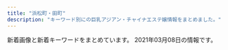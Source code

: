 ```yaml
---
title: "浜松町・田町"
description: "キーワード別にの巨乳アジアン・チャイナエステ嬢情報をまとめました。"
---
```


新着画像と新着キーワードをまとめています。
2021年03月08日の情報です。

<DmmAffiliateIns />
<KeywordTable
  shops={
    [
    {
        "keywords": {
            "85": 4,
            "87": 6,
            "84": 4,
            "E": 6,
            "88": 10
        },
        "name": "Tami",
        "img_links": [
            "http://body-heal.net/images/store/05.jpg",
            "http://body-heal.net/images/access/04.jpg",
            "http://body-heal.net/images/store/06.jpg",
            "http://body-heal.net/images/store/04.jpg",
            "http://body-heal.net/images/access/05.jpg",
            "http://body-heal.net/js/sliderLine/slide_next.png",
            "http://body-heal.net/staffPhoto/b20190608220420.jpg",
            "http://body-heal.net/staffPhoto/b20180721035111.jpg",
            "http://body-heal.net/images/show.jpg",
            "http://body-heal.net/staffPhoto/b20190117105438.jpg",
            "http://body-heal.net/staffPhoto/b20190608222039.jpg",
            "http://body-heal.net/staffPhoto/b20180926231950.jpg",
            "http://body-heal.net/images/access/02.jpg",
            "http://body-heal.net/images/access/03.jpg",
            "http://body-heal.net/staffPhoto/b20190120201033.jpg",
            "http://body-heal.net/images/access/01.jpg",
            "http://body-heal.net/staffPhoto/b20190218130854.jpg",
            "http://body-heal.net/js/sliderLine/slide_prev.png",
            "http://body-heal.net/uploadfiles/images/campaignBodyHealNet.jpg",
            "http://body-heal.net/images/store/01.jpg"
        ],
        "station": "JR\u7530\u753a\u99c5\u4e09\u7530\u53e3",
        "url": "http://body-heal.net/"
    },
    {
        "img_links": [
            "http://shiawase.mssg.jp/images/staff_one/staff_one_03.jpg",
            "http://shiawase.mssg.jp/images/home/QR.png",
            "http://shiawase.mssg.jp/images/gallery/gallery_101.jpg",
            "http://shiawase.mssg.jp/images/top/top_01.jpg",
            "http://shiawase.mssg.jp/images/staff/sta_06.jpg",
            "http://shiawase.mssg.jp/images/staff_one/staff_one_04.jpg",
            "http://shiawase.mssg.jp/images/staff/sta_0z8.jpg",
            "http://shiawase.mssg.jp/images/staff_one/staff_one_07.png",
            "http://shiawase.mssg.jp/images/staff/sta_03.jpg",
            "http://shiawase.mssg.jp/images/gallery/gallery_102.jpg",
            "http://shiawase.mssg.jp/images/staff_image/staff_d08b.jpg",
            "http://shiawase.mssg.jp/images/home/index_04.jpg",
            "http://shiawase.mssg.jp/images/staff_one/staff_one_08.png",
            "http://shiawase.mssg.jp/images/gallery/gallery_01.jpg",
            "http://shiawase.mssg.jp/images/staff_image/staff_d04c.jpg",
            "http://shiawase.mssg.jp/images/system/syatem_303.jpg",
            "http://shiawase.mssg.jp/images/staff_image/staff_d04.jpg",
            "http://shiawase.mssg.jp/images/staff/staff_top.jpg",
            "http://shiawase.mssg.jp/images/home/index_qup.jpg",
            "http://shiawase.mssg.jp/images/staff/sta_0z4.jpg",
            "http://shiawase.mssg.jp/images/staff_image/staff_d02.jpg",
            "http://shiawase.mssg.jp/images/staff/sta_0z9.jpg",
            "http://shiawase.mssg.jp/images/gallery/gallery_104.jpg",
            "http://shiawase.mssg.jp/images/staff_one/staff_one_top.jpg",
            "http://shiawase.mssg.jp/images/staff_image/staff_d05b.jpg",
            "http://shiawase.mssg.jp/images/gallery/gallery_top.jpg",
            "http://shiawase.mssg.jp/images/staff/sta_04.jpg",
            "http://shiawase.mssg.jp/images/staff/sta_010.jpg",
            "http://shiawase.mssg.jp/images/gallery/gallery_401.jpg",
            "http://shiawase.mssg.jp/images/top/top_08.png",
            "http://shiawase.mssg.jp/images/staff_image/staff_d02b.jpg",
            "http://shiawase.mssg.jp/images/staff_image/staff_d03.jpg",
            "http://shiawase.mssg.jp/images/home/index_03.jpg",
            "http://shiawase.mssg.jp/images/staff_image/staff_d07.jpg",
            "http://shiawase.mssg.jp/images/gallery/gallery_402.jpg",
            "http://shiawase.mssg.jp/images/top/top_03.jpg",
            "http://shiawase.mssg.jp/images/staff_image/staff_d05a.jpg",
            "http://shiawase.mssg.jp/images/staff_one/staff_one_02.jpg",
            "http://shiawase.mssg.jp/images/top/top_05.jpg",
            "http://shiawase.mssg.jp/images/home/index_tel.jpg",
            "http://shiawase.mssg.jp/images/staff/sta_01.jpg",
            "http://shiawase.mssg.jp/images/top/top_04.jpg",
            "http://shiawase.mssg.jp/images/staff_image/staff_d04b.jpg",
            "http://shiawase.mssg.jp/images/gallery/gallery_403.jpg",
            "http://shiawase.mssg.jp/images/staff/sta_021.jpg",
            "http://shiawase.mssg.jp/images/home/index_page_top.jpg",
            "http://shiawase.mssg.jp/images/system/syatem_302.jpg",
            "http://shiawase.mssg.jp/images/staff_one/staff_one_01.jpg",
            "http://shiawase.mssg.jp/images/top/top_02.jpg",
            "http://shiawase.mssg.jp/images/staff/sta_0z12.jpg",
            "http://shiawase.mssg.jp/images/staff/sta_0z2.jpg",
            "http://shiawase.mssg.jp/images/top/top_06.jpg",
            "http://shiawase.mssg.jp/images/staff/sta_023.jpg",
            "http://shiawase.mssg.jp/images/system/syatem_301.jpg",
            "http://shiawase.mssg.jp/images/gallery/gallery_404.jpg",
            "http://shiawase.mssg.jp/images/staff_image/staff_d06.jpg",
            "http://shiawase.mssg.jp/images/staff/sta_08.jpg",
            "http://shiawase.mssg.jp/images/staff_one/staff_one_05.jpg",
            "http://shiawase.mssg.jp/images/home/top_qp.jpg",
            "http://shiawase.mssg.jp/images/staff_image/staff_d08a.jpg",
            "http://shiawase.mssg.jp/images/staff_image/staff_d01b.jpg",
            "http://shiawase.mssg.jp/images/staff_image/staff_d01a.jpg",
            "http://shiawase.mssg.jp/images/gallery/gallery_103.jpg"
        ],
        "name": "\u3057\u3042\u308f\u305b\uff5eSHIAWASE\uff5e",
        "url": "http://shiawase.mssg.jp/",
        "keywords": {},
        "station": "JR\u7530\u753a\u99c5\u897f\u53e3"
    },
    {
        "img_links": [
            "http://www.k-harunoie.info/imge/sys.png",
            "http://www.k-harunoie.info/imge/service2.jpg",
            "http://www.k-harunoie.info/imge/ta.png",
            "http://www.k-harunoie.info/imge/interior_t.jpg",
            "http://www.k-harunoie.info/imge/p-4.jpg",
            "http://www.k-harunoie.info/imge/p-5.jpg",
            "http://www.k-harunoie.info/imge/service1.jpg",
            "http://www.k-harunoie.info/imge/tel.png",
            "http://www.k-harunoie.info/imge/staff_t.jpg",
            "http://www.k-harunoie.info/imge/s1.png",
            "http://www.k-harunoie.info/imge/p-2.jpg",
            "http://www.k-harunoie.info/imge/s0.png",
            "http://www.k-harunoie.info/imge/service3.jpg",
            "http://www.k-harunoie.info/imge/int2.png",
            "http://www.k-harunoie.info/imge/p-1.jpg",
            "http://www.k-harunoie.info/imge/botton.jpg"
        ],
        "name": "\u6625\u306e\u5bb6",
        "url": "http://www.k-harunoie.info/",
        "keywords": {},
        "station": "JR\u7530\u753a\u99c5\u6771\u53e3"
    },
    {
        "station": "JR\u6d5c\u677e\u753a\u99c5\u5357\u53e3",
        "name": "\u6c34\u7121\u6708\uff5e\u307f\u306a\u3065\u304d\uff5e",
        "img_links": [
            "https://minazuki-tokyo.com/wp-content/uploads/2021/02/t07.png",
            "https://minazuki-tokyo.com/wp-content/uploads/2021/02/sm02.png",
            "https://minazuki-tokyo.com/wp-content/uploads/2021/02/t08.png",
            "https://minazuki-tokyo.com/wp-content/uploads/2020/11/photo04.png",
            "https://minazuki-tokyo.com/wp-content/uploads/2020/11/photo01.png",
            "https://minazuki-tokyo.com/wp-content/uploads/2021/02/sm01.png",
            "https://minazuki-tokyo.com/wp-content/uploads/2021/02/sm04.png",
            "https://minazuki-tokyo.com/wp-content/uploads/2021/02/t05.png",
            "https://minazuki-tokyo.com/wp-content/uploads/2021/02/ayu.jpg",
            "https://minazuki-tokyo.com/wp-content/uploads/2020/11/photo05.png",
            "https://minazuki-tokyo.com/wp-content/uploads/2021/02/price.png",
            "https://minazuki-tokyo.com/wp-content/uploads/2021/02/t04.png",
            "https://minazuki-tokyo.com/wp-content/uploads/2020/11/photo03.png",
            "https://minazuki-tokyo.com/wp-content/uploads/2021/02/cam.png",
            "https://minazuki-tokyo.com/wp-content/uploads/2021/02/t03.png",
            "https://minazuki-tokyo.com/wp-content/uploads/2021/02/add2-22.11.56.png",
            "https://minazuki-tokyo.com/wp-content/uploads/2021/02/t02.png",
            "https://minazuki-tokyo.com/wp-content/uploads/2021/02/top2.png",
            "https://minazuki-tokyo.com/wp-content/uploads/2021/02/yumi.png",
            "https://minazuki-tokyo.com/wp-content/uploads/2021/02/t01.png",
            "https://minazuki-tokyo.com/wp-content/uploads/2021/02/2-09.png",
            "https://minazuki-tokyo.com/wp-content/uploads/2021/02/koyuri.png",
            "https://minazuki-tokyo.com/wp-content/uploads/2021/02/yuyu2.jpg",
            "https://minazuki-tokyo.com/wp-content/uploads/2021/02/koyuri-1.jpg",
            "https://minazuki-tokyo.com/wp-content/uploads/2021/02/t06.png",
            "https://minazuki-tokyo.com/wp-content/uploads/2021/02/haru.png",
            "https://minazuki-tokyo.com/wp-content/uploads/2021/02/top1.png",
            "https://minazuki-tokyo.com/wp-content/uploads/2021/02/yuyu.png",
            "https://minazuki-tokyo.com/wp-content/uploads/2021/02/yumi.jpg",
            "https://minazuki-tokyo.com/wp-content/uploads/2021/02/sm03.png",
            "https://minazuki-tokyo.com/wp-content/uploads/2020/11/photo02.png",
            "https://minazuki-tokyo.com/wp-content/uploads/2021/02/haru.jpg",
            "https://minazuki-tokyo.com/wp-content/uploads/2021/02/ayu.png"
        ],
        "url": "https://minazuki-tokyo.com/",
        "keywords": {
            "85": 4,
            "90": 4,
            "86": 4,
            "83": 4,
            "87": 4
        }
    },
    {
        "url": "https://hamamatsucho-mensesthe.net/",
        "keywords": {
            "E": 8,
            "C": 21,
            "D": 39
        },
        "name": "SERA",
        "station": "JR\u6d5c\u677e\u753a\u99c5\u5317\u53e3",
        "img_links": [
            "https://hamamatsucho-mensesthe.net/wp/wp-content/uploads/2019/10/eri-150x150.jpg",
            "https://hamamatsucho-mensesthe.net/room/room-l5.jpg",
            "https://hamamatsucho-mensesthe.net/wp/wp-content/uploads/2021/01/yuna.jpg",
            "https://hamamatsucho-mensesthe.net/room/room-l1.jpg",
            "https://hamamatsucho-mensesthe.net/wp/wp-content/uploads/2019/05/rin-150x150.jpg",
            "https://hamamatsucho-mensesthe.net/icon/line.png",
            "https://hamamatsucho-mensesthe.net/room/room-l2.jpg",
            "https://hamamatsucho-mensesthe.net/wp/wp-content/uploads/2020/01/emi-l1.jpg",
            "https://hamamatsucho-mensesthe.net/staff/top/miyu-s1.jpg",
            "https://hamamatsucho-mensesthe.net/staff/top/ayaka-s1.jpg",
            "https://hamamatsucho-mensesthe.net/wp/wp-content/uploads/2020/08/ayaka.jpg",
            "https://hamamatsucho-mensesthe.net/images/footer-l.png",
            "https://hamamatsucho-mensesthe.net/wp/wp-content/uploads/2020/01/misaki-l2.jpg",
            "https://hamamatsucho-mensesthe.net/wp/wp-content/uploads/2020/09/rin.jpg",
            "https://hamamatsucho-mensesthe.net/wp/icon/line.png",
            "https://hamamatsucho-mensesthe.net/wp/wp-content/uploads/2020/02/stand-by.jpg",
            "https://hamamatsucho-mensesthe.net/wp/images/mensesthe.jpg",
            "https://hamamatsucho-mensesthe.net/staff/top/aki-s1.jpg",
            "https://hamamatsucho-mensesthe.net/room/room-l3.jpg",
            "https://hamamatsucho-mensesthe.net/staff/top/emi-s1.jpg",
            "https://hamamatsucho-mensesthe.net/wp/images/top3.jpg",
            "https://hamamatsucho-mensesthe.net/wp/images/top2.jpg",
            "https://hamamatsucho-mensesthe.net/staff/top/rin-s1.jpg",
            "https://hamamatsucho-mensesthe.net/images/footer-r.png",
            "https://hamamatsucho-mensesthe.net/images/flower.png",
            "https://hamamatsucho-mensesthe.net/wp/wp-content/uploads/2020/02/1714CAA8-3D57-4009-AB72-F5A8E6B60310.jpeg",
            "https://hamamatsucho-mensesthe.net/wp/wp-content/uploads/2019/07/587590BB-96D0-4887-BE26-3B1413FF7283-150x150.jpeg",
            "https://hamamatsucho-mensesthe.net/wp/images/top1.jpg",
            "https://hamamatsucho-mensesthe.net/wp/wp-content/uploads/2019/07/0677E994-1DBF-4E0E-AB70-7CA5C034B140-150x150.jpeg",
            "https://hamamatsucho-mensesthe.net/wp/images/clear.png",
            "https://hamamatsucho-mensesthe.net/icon/google_plus.png",
            "https://hamamatsucho-mensesthe.net/wp/wp-content/uploads/2020/11/urara.jpg",
            "https://hamamatsucho-mensesthe.net/wp/wp-content/uploads/2020/01/mitsuki.jpg",
            "https://hamamatsucho-mensesthe.net/staff/top/mitsuki-s1.jpg",
            "https://hamamatsucho-mensesthe.net/images/clear.png",
            "https://hamamatsucho-mensesthe.net/room/room-l6.jpg",
            "https://hamamatsucho-mensesthe.net/staff/top/nao-s1.jpg",
            "https://hamamatsucho-mensesthe.net/icon/facebook.png",
            "https://hamamatsucho-mensesthe.net/wp/icon/facebook.png",
            "https://hamamatsucho-mensesthe.net/icon/twitter.png",
            "https://hamamatsucho-mensesthe.net/wp/icon/google_plus.png",
            "https://hamamatsucho-mensesthe.net/staff/top/yuna-s1.jpg",
            "https://hamamatsucho-mensesthe.net/link/mens-esthe.png",
            "https://hamamatsucho-mensesthe.net/wp/icon/twitter.png",
            "https://hamamatsucho-mensesthe.net/wp/wp-content/uploads/2020/01/nao.jpg",
            "https://hamamatsucho-mensesthe.net/room/room-l4.jpg",
            "https://hamamatsucho-mensesthe.net/wp/wp-content/uploads/2020/10/aki-150x150.jpg"
        ]
    },
    {
        "keywords": {},
        "img_links": [
            "http://www.es-tokyo.link/images/head.jpg",
            "http://www.es-tokyo.link/img/miwa1.jpg",
            "http://www.es-tokyo.link/images/30.jpg",
            "http://www.es-tokyo.link/images/20.jpg",
            "http://www.es-tokyo.link/img/erin2.jpg",
            "http://www.es-tokyo.link/img/izumi2.jpg",
            "http://www.es-tokyo.link/images/19.jpg",
            "http://www.es-tokyo.link/img/minami1.jpg",
            "http://www.es-tokyo.link/img/hikari1.jpg",
            "http://www.es-tokyo.link/images/newface.jpg",
            "http://www.es-tokyo.link/img/erin1.jpg",
            "http://www.es-tokyo.link/images/27.jpg",
            "http://www.es-tokyo.link/img/naomi1.jpg",
            "http://www.es-tokyo.link/images/b2.jpg",
            "http://www.es-tokyo.link/images/5.jpg",
            "http://www.es-tokyo.link/img/kaori1.jpg",
            "http://www.es-tokyo.link/img/emili1.jpg",
            "http://www.es-tokyo.link/img/suzu1.jpg",
            "http://www.es-tokyo.link/images/32.jpg",
            "http://www.es-tokyo.link/images/int1.jpg",
            "http://www.es-tokyo.link/images/9.jpg",
            "http://www.es-tokyo.link/images/sys2.jpg",
            "http://www.es-tokyo.link/images/31.jpg",
            "http://www.es-tokyo.link/img/mayu1.jpg",
            "http://www.es-tokyo.link/images/tel.jpg",
            "http://www.es-tokyo.link/images/staff_t.jpg",
            "http://www.es-tokyo.link/images/interior_t.jpg",
            "http://www.es-tokyo.link/images/sys1.jpg",
            "http://www.es-tokyo.link/img/ami1.jpg",
            "http://www.es-tokyo.link/images/28.jpg",
            "http://www.es-tokyo.link/images/b1.jpg",
            "http://www.es-tokyo.link/img/izumi1.jpg",
            "http://www.es-tokyo.link/images/b3.jpg",
            "http://www.es-tokyo.link/images/23.jpg",
            "http://www.es-tokyo.link/images/s1.png",
            "http://www.es-tokyo.link/img/momoko1.jpg",
            "http://www.es-tokyo.link/img/minami2.jpg",
            "http://www.es-tokyo.link/img/yui1.jpg",
            "http://www.es-tokyo.link/images/24.jpg",
            "http://www.es-tokyo.link/images/25.jpg",
            "http://www.es-tokyo.link/images/mobile.jpg",
            "http://www.es-tokyo.link/img/rin1.jpg",
            "http://www.es-tokyo.link/images/22.jpg",
            "http://www.es-tokyo.link/images/news.jpg",
            "http://www.es-tokyo.link/images/int2.jpg",
            "http://www.es-tokyo.link/images/3.jpg"
        ],
        "url": "http://www.es-tokyo.link",
        "name": "Pandora*\u30d1\u30f3\u30c9\u30e9",
        "station": "JR\u6d5c\u677e\u753a\u99c5\u5357\u53e3"
    },
    {
        "name": "\u7b11\u9854",
        "station": "JR\u65b0\u6a4b\u99c5\u70cf\u68ee\u53e3",
        "url": "https://egao.tyo.cm/",
        "img_links": [
            "https://egao.tyo.cm/photos/sites/29/2021/02/2021022504091367.jpg",
            "https://egao.tyo.cm/images/top_slider02.jpg",
            "https://egao.tyo.cm/images/link_nav03.jpg",
            "https://egao.tyo.cm/images/ico01.png",
            "https://egao.tyo.cm/images/side_link.jpg",
            "https://egao.tyo.cm/images/link_nav06.jpg",
            "https://egao.tyo.cm/images/info2.jpg",
            "https://egao.tyo.cm/photos/sites/29/2021/02/2021022004462785.jpg",
            "https://egao.tyo.cm/images/link_nav07.jpg",
            "https://egao.tyo.cm/images/info1.jpg",
            "https://egao.tyo.cm/images/link_nav05.jpg",
            "https://egao.tyo.cm/images/side_mobile.jpg",
            "https://egao.tyo.cm/images/info3.jpg",
            "https://egao.tyo.cm/images/side_tel.jpg",
            "https://egao.tyo.cm/photos/sites/29/2021/02/2021022504090746.jpg",
            "https://egao.tyo.cm/photos/sites/29/2021/02/2021022004462688.jpg",
            "https://egao.tyo.cm/images/top.png",
            "https://egao.tyo.cm/photos/sites/29/2021/02/2021022004463068.jpg",
            "https://egao.tyo.cm/images/top_slider01.jpg",
            "https://egao.tyo.cm/images/link_nav04.jpg",
            "https://egao.tyo.cm/images/link_nav02.jpg",
            "https://egao.tyo.cm/photos/sites/29/2021/02/2021022004462937.jpg",
            "https://egao.tyo.cm/images/sp_top.jpg",
            "https://egao.tyo.cm/images/link_nav01.jpg"
        ],
        "keywords": {
            "87": 1,
            "86": 2,
            "85": 2,
            "D": 5
        }
    },
    {
        "name": "\u68ee\u306e\u9999",
        "img_links": [
            "https://static.wixstatic.com/media/c0eb72_026f8703429f4d1a93067d6664ba9e24~mv2.png",
            "https://static.wixstatic.com/media/c0eb72_43f5a28bd3004602b64ed4bc3095af0e~mv2.png",
            "https://static.wixstatic.com/media/c0eb72_068fd8e3a6034963bb1dcf1002759294~mv2.png",
            "https://static.wixstatic.com/media/c0eb72_9f57c6ba804e4a55805040f7832a3bb9~mv2.png",
            "https://static.wixstatic.com/media/c0eb72_349ce6f6faed4c09b9ec1e412ba7a370~mv2.jpg"
        ],
        "url": "https://www.morinokaori-massage.com/",
        "keywords": {},
        "station": "JR\u7530\u753a\u99c5\u897f\u53e3"
    },
    {
        "url": "https://hamamatsucho-mensesthe.com/",
        "keywords": {
            "F": 3,
            "C": 4,
            "D": 4
        },
        "station": "JR\u6d5c\u677e\u753a\u99c5\u5317\u53e3",
        "img_links": [
            "https://hamamatsucho-mensesthe.com/2018/12/21/yuyu-s1.jpg",
            "https://hamamatsucho-mensesthe.com/room/esthe1.jpg",
            "https://hamamatsucho-mensesthe.com/2018/06/08/hana-s2.jpg",
            "https://hamamatsucho-mensesthe.com/2018/11/23/arisa-s1.jpg",
            "https://hamamatsucho-mensesthe.com/icon/twitter.png",
            "https://hamamatsucho-mensesthe.com/images/clear.png",
            "https://hamamatsucho-mensesthe.com/button/staff.png",
            "https://hamamatsucho-mensesthe.com/staff/nana-l1.jpg",
            "https://hamamatsucho-mensesthe.com/icon/line.png",
            "https://hamamatsucho-mensesthe.com/staff/yuyu-l1.jpg",
            "https://hamamatsucho-mensesthe.com/staff/arisa-l1.jpg",
            "https://hamamatsucho-mensesthe.com/staff/yoko-s1.jpg",
            "https://hamamatsucho-mensesthe.com/miyuki01.png",
            "https://hamamatsucho-mensesthe.com/menu/info.png",
            "https://hamamatsucho-mensesthe.com/staff/koko-s1.jpg",
            "https://hamamatsucho-mensesthe.com/staff/arisa-s1.jpg",
            "https://hamamatsucho-mensesthe.com/kumi2.jpg",
            "https://hamamatsucho-mensesthe.com/images/footer-r.png",
            "https://hamamatsucho-mensesthe.com/menu/sche.png",
            "https://hamamatsucho-mensesthe.com/room/3.jpg",
            "https://hamamatsucho-mensesthe.com/menu/home.png",
            "https://hamamatsucho-mensesthe.com/staff2/wp-content/uploads/2021/01/maki05.png",
            "https://hamamatsucho-mensesthe.com/button/sche.png",
            "https://hamamatsucho-mensesthe.com/staff2/wp-content/uploads/2019/12/nanami02-2.png",
            "https://hamamatsucho-mensesthe.com/images/main1.jpg",
            "https://hamamatsucho-mensesthe.com/room/esthe3.jpg",
            "https://hamamatsucho-mensesthe.com/2018/03/02/anna-s1.jpg",
            "https://hamamatsucho-mensesthe.com/staff2/wp-content/uploads/2021/03/miku03.png",
            "https://hamamatsucho-mensesthe.com/2017/10/08/ruru-s1.jpg",
            "https://hamamatsucho-mensesthe.com/staff2/wp-content/uploads/2021/02/kana01.png",
            "https://hamamatsucho-mensesthe.com/images/flower.png",
            "https://hamamatsucho-mensesthe.com/icon/google_plus.png",
            "https://hamamatsucho-mensesthe.com/staff/yuyu-s1.jpg",
            "https://hamamatsucho-mensesthe.com/2018/12/21/koko-s1.jpg",
            "https://hamamatsucho-mensesthe.com/images/main-sp.jpg",
            "https://hamamatsucho-mensesthe.com/staff2/wp-content/uploads/2020/11/siruet.png",
            "https://hamamatsucho-mensesthe.com/icon/facebook.png",
            "https://hamamatsucho-mensesthe.com/staff/koko-l1.jpg",
            "https://hamamatsucho-mensesthe.com/room/4.jpg",
            "https://hamamatsucho-mensesthe.com/kumi1.jpg",
            "https://hamamatsucho-mensesthe.com/staff/nana-s1.jpg",
            "https://hamamatsucho-mensesthe.com/menu/gallery.png",
            "https://hamamatsucho-mensesthe.com/room/esthe2.jpg",
            "https://hamamatsucho-mensesthe.com/images/footer-l.png",
            "https://hamamatsucho-mensesthe.com/2018/06/12/yoko-s1.jpg",
            "https://hamamatsucho-mensesthe.com/room/2.jpg",
            "https://hamamatsucho-mensesthe.com/staff2/wp-content/uploads/2021/03/yukina03.png",
            "https://hamamatsucho-mensesthe.com/staff2/wp-content/uploads/2020/11/momo02.png",
            "https://hamamatsucho-mensesthe.com/room/1.jpg",
            "https://hamamatsucho-mensesthe.com/menu/friend.png",
            "https://hamamatsucho-mensesthe.com/staff2/wp-content/uploads/2020/01/ai01.png",
            "https://hamamatsucho-mensesthe.com/staff/yoko-l1.jpg",
            "https://hamamatsucho-mensesthe.com/staff2/wp-content/uploads/2019/12/haru-1.png",
            "https://hamamatsucho-mensesthe.com/staff2/wp-content/uploads/2021/03/rina03.png",
            "https://hamamatsucho-mensesthe.com/button/home.png",
            "https://hamamatsucho-mensesthe.com/images/header3.png"
        ],
        "name": "Oriental Spa"
    },
    {
        "station": "JR\u65b0\u6a4b\u99c5\u65e5\u6bd4\u8c37\u53e3",
        "keywords": {
            "D": 5,
            "86": 1,
            "87": 3,
            "88": 1
        },
        "img_links": [
            "http://www.shiawasenojikan.esjp.info/files/009-02.jpg",
            "http://www.shiawasenojikan.esjp.info/files/001.jpg",
            "http://www.shiawasenojikan.esjp.info/images/staff_t.jpg",
            "http://www.shiawasenojikan.esjp.info/files/015-03.jpg",
            "http://www.shiawasenojikan.esjp.info/files/010-03.jpg",
            "http://www.shiawasenojikan.esjp.info/images/head.jpg",
            "http://www.shiawasenojikan.esjp.info/files/015-02.jpg",
            "http://www.shiawasenojikan.esjp.info/files/009.jpg",
            "http://www.shiawasenojikan.esjp.info/files/003-02.jpg",
            "http://www.shiawasenojikan.esjp.info/images/interior_t.jpg",
            "http://www.shiawasenojikan.esjp.info/images/news.jpg",
            "http://www.shiawasenojikan.esjp.info/images/sys2.jpg",
            "http://www.shiawasenojikan.esjp.info/images/mobile.jpg",
            "http://www.shiawasenojikan.esjp.info/files/003-03.jpg",
            "http://www.shiawasenojikan.esjp.info/images/tel.jpg",
            "http://www.shiawasenojikan.esjp.info/images/sys1.jpg",
            "http://www.shiawasenojikan.esjp.info/files/009-03.jpg",
            "http://www.shiawasenojikan.esjp.info/files/015.jpg",
            "http://www.shiawasenojikan.esjp.info/files/003.jpg",
            "http://www.shiawasenojikan.esjp.info/images/int2.jpg",
            "http://www.shiawasenojikan.esjp.info/files/010.jpg",
            "http://www.shiawasenojikan.esjp.info/files/010-02.jpg",
            "http://www.shiawasenojikan.esjp.info/files/001-03.jpg",
            "http://www.shiawasenojikan.esjp.info/files/001-02.jpg",
            "http://www.shiawasenojikan.esjp.info/images/link_t.jpg"
        ],
        "name": "\u5e78\u305b\u306e\u6642\u9593",
        "url": "http://www.shiawasenojikan.esjp.info/"
    },
    {
        "url": "http://tamachi-en.link/",
        "name": "\u7e01",
        "img_links": [
            "http://tamachi-en.link/images/g4.jpg",
            "http://tamachi-en.link/images/g2.jpg",
            "http://tamachi-en.link/images/g5.jpg",
            "http://tamachi-en.link/images/mobile.png",
            "http://tamachi-en.link/images/g8.jpg",
            "http://tamachi-en.link/images/g6.jpg",
            "http://tamachi-en.link/images/g0.jpg",
            "http://tamachi-en.link/images/zi_staff.png",
            "http://tamachi-en.link/images/new1.jpg",
            "http://tamachi-en.link/images/g1.jpg",
            "http://tamachi-en.link/images/top.jpg",
            "http://tamachi-en.link/images/zi_link.png",
            "http://tamachi-en.link/images/g3.jpg"
        ],
        "keywords": {
            "C": 15
        },
        "station": "JR\u7530\u753a\u99c5\u6771\u53e3"
    },
    {
        "keywords": {
            "F": 3,
            "\u4e73": 6,
            "E": 20,
            "\u80f8": 6,
            "\u30bb\u30af\u30b7\u30fc": 3,
            "D": 26
        },
        "station": "JR\u65b0\u6a4b\u99c5\u70cf\u68ee\u53e3",
        "img_links": [
            "https://aroma-queen.work/images/st/st_yuri_3.jpg",
            "https://aroma-queen.work/images/st/st_10_2.jpg",
            "https://aroma-queen.work/images/st/st_ai.jpg",
            "https://aroma-queen.work/images/st/st_sakura_1.jpg",
            "https://aroma-queen.work/images/st/st_.jpg",
            "https://aroma-queen.work/images/st/st_coco_1.jpg",
            "https://aroma-queen.work/images/st/st_rei_3.jpg",
            "https://aroma-queen.work/images/st/st_kaori_1.jpg",
            "https://aroma-queen.work/images/st/st_joy.jpg",
            "https://aroma-queen.work/images/st/st_nuna3.jpg",
            "https://aroma-queen.work/images/st/st_yuri_2.jpg",
            "https://aroma-queen.work/images/st/st_chiba_4.jpg",
            "https://aroma-queen.work/images/st/st_maya_1.jpg",
            "https://aroma-queen.work/images/st/st_emi.jpg",
            "https://aroma-queen.work/images/st/st_koko_1.jpg",
            "https://aroma-queen.work/images/st/st_pink_2.jpg",
            "https://aroma-queen.work/images/st/st_rinda_2.jpg",
            "https://aroma-queen.work/images/st/st_rei.jpg",
            "https://aroma-queen.work/images/st/st_rena_2.jpg",
            "https://aroma-queen.work/images/st/st_mirror_2.jpg",
            "https://aroma-queen.work/images/st/st_yuri.jpg",
            "https://aroma-queen.work/images/st/st_25.jpg",
            "https://aroma-queen.work/images/st/st_ai_1.jpg",
            "https://aroma-queen.work/images/st/st_nami_1.jpg",
            "https://aroma-queen.work/images/st/st_mayumi_1.jpg",
            "https://aroma-queen.work/images/st/st_ou_1.jpg",
            "https://aroma-queen.work/images/st/st_17.jpg",
            "https://aroma-queen.work/images/st/st_ryuu_2.jpg",
            "https://aroma-queen.work/images/st/st_aya.jpg",
            "https://aroma-queen.work/images/st/st_jenny.jpg",
            "https://aroma-queen.work/images/st/st_kou2.jpg",
            "https://aroma-queen.work/images/top_campaign_dec.jpg",
            "https://aroma-queen.work/images/st/st_aiko_1.jpg",
            "https://aroma-queen.work/images/st/st_nina_3.jpg",
            "https://aroma-queen.work/images/st/st_cindy.jpg",
            "https://aroma-queen.work/images/st/st_joy_2.jpg",
            "https://aroma-queen.work/images/st/st_lucy_3.jpg",
            "https://aroma-queen.work/images/st/st_13.jpg",
            "https://aroma-queen.work/images/st/st_gei.jpg",
            "https://aroma-queen.work/images/st/st_anan.jpg",
            "https://aroma-queen.work/images/st/st_dan_1.jpg",
            "https://aroma-queen.work/images/st/st_cake_1.jpg",
            "https://aroma-queen.work/images/st/st_rei_2.jpg",
            "https://aroma-queen.work/images/st/st_19.jpg",
            "https://aroma-queen.work/images/st/st_20.jpg",
            "https://aroma-queen.work/images/st/st_20_1.jpg",
            "https://aroma-queen.work/images/st/st_saya_0.jpg",
            "https://aroma-queen.work/images/st/st_angel_2.jpg",
            "https://aroma-queen.work/images/st/st_sasa_3.jpg",
            "https://aroma-queen.work/images/st/st_koko.jpg",
            "https://aroma-queen.work/images/st/st_dan_3.jpg",
            "https://aroma-queen.work/images/st/st_18.jpg",
            "https://aroma-queen.work/images/st/st_yuyu.jpg",
            "https://aroma-queen.work/images/st/st_sayuri_1.jpg",
            "https://aroma-queen.work/images/week_campaign.jpg",
            "https://aroma-queen.work/images/st/st_mirror_3.jpg",
            "https://aroma-queen.work/images/st/st_kiki2.jpg",
            "https://aroma-queen.work/images/st/st_bibi_1.jpg",
            "https://aroma-queen.work/images/st/st_shizuka_1.jpg",
            "https://aroma-queen.work/images/st/st_hana_1.jpg",
            "https://aroma-queen.work/images/st/st_mimi_1.jpg",
            "https://aroma-queen.work/images/st/st_kaori_2.jpg",
            "https://aroma-queen.work/images/st/st_chiba_1.jpg",
            "https://aroma-queen.work/images/st/st_sofea_2.jpg",
            "https://aroma-queen.work/images/st/st_coco_2.jpg",
            "https://aroma-queen.work/images/st/st_get_1.jpg",
            "https://aroma-queen.work/images/st/st_angel_3.jpg",
            "https://aroma-queen.work/images/st/st_minto_1.jpg",
            "https://aroma-queen.work/images/st/st_huxa.jpg",
            "https://aroma-queen.work/images/st/st_16_1.jpg",
            "https://aroma-queen.work/images/st/st_aya_1.jpg",
            "https://aroma-queen.work/images/st/st_jasmine_1.jpg",
            "https://aroma-queen.work/images/st/st_21.jpg",
            "https://aroma-queen.work/images/st/st_hara.jpg",
            "https://aroma-queen.work/images/st/st_nana_1.jpg",
            "https://aroma-queen.work/images/top.png",
            "https://aroma-queen.work/images/st/st_pink_3.jpg",
            "https://aroma-queen.work/images/st/st_dan_2.jpg",
            "https://aroma-queen.work/images/st/st_joy_1.jpg",
            "https://aroma-queen.work/images/st/st_ou_2.jpg",
            "https://aroma-queen.work/images/st/st_bibi_2.jpg",
            "https://aroma-queen.work/images/st/st_kei.jpg",
            "https://aroma-queen.work/images/st/st_nori.jpg",
            "https://aroma-queen.work/images/st/st_jerry.jpg",
            "https://aroma-queen.work/images/st/st_7_1.jpg",
            "https://aroma-queen.work/images/st/st_ami_2.jpg",
            "https://aroma-queen.work/images/st/st_risa_1.jpg",
            "https://aroma-queen.work/images/top2.png",
            "https://aroma-queen.work/images/st/st_eri.jpg",
            "https://aroma-queen.work/images/st/st_hara3.jpg",
            "https://aroma-queen.work/images/st/st_mayumi_2.jpg",
            "https://aroma-queen.work/images/st/st_min_4.jpg",
            "https://aroma-queen.work/images/st/st_14_1.jpg",
            "https://aroma-queen.work/images/top_campaign_spring.jpg",
            "https://aroma-queen.work/images/st/st_jj_1.jpg",
            "https://aroma-queen.work/images/st/st_party_2.jpg",
            "https://aroma-queen.work/images/st/st_nan.jpg",
            "https://aroma-queen.work/images/st/st_5_1.jpg",
            "https://aroma-queen.work/images/st/st_koy_2.jpg",
            "https://aroma-queen.work/images/st/st_nuna.jpg",
            "https://aroma-queen.work/images/st/st_ai1.jpg",
            "https://aroma-queen.work/images/st/st_22.jpg",
            "https://aroma-queen.work/images/st/st_aigo.jpg",
            "https://aroma-queen.work/images/st/st_kou1.jpg",
            "https://aroma-queen.work/images/st/st_ai_2.jpg",
            "https://aroma-queen.work/images/st/st_ou_3.jpg",
            "https://aroma-queen.work/images/st/st_hana_2.jpg",
            "https://aroma-queen.work/images/st/st_bibi.jpg",
            "https://aroma-queen.work/images/st/st_four1.jpg",
            "https://aroma-queen.work/images/st/st_honey_1.jpg",
            "https://aroma-queen.work/images/st/st_rinda_1.jpg",
            "https://aroma-queen.work/images/st/st_mai_1.jpg",
            "https://aroma-queen.work/images/st/st_emi_1.jpg",
            "https://aroma-queen.work/images/st/st_aiko_2.jpg",
            "https://aroma-queen.work/images/st/st_rinda_6.jpg",
            "https://aroma-queen.work/images/st/st_min_2.jpg",
            "https://aroma-queen.work/images/st/st_kiki_1.jpg",
            "https://aroma-queen.work/images/st/st_sayuri_2.jpg",
            "https://aroma-queen.work/images/st/st_10_1.jpg",
            "https://aroma-queen.work/images/st/st_saya_1.jpg",
            "https://aroma-queen.work/images/st/st_get_3.jpg",
            "https://aroma-queen.work/images/st/st_chiba_2.jpg",
            "https://aroma-queen.work/images/st/st_pink_1.jpg",
            "https://aroma-queen.work/images/st/st_yuri_4.jpg"
        ],
        "name": "Aroma Coco8",
        "url": "https://aroma-queen.work/"
    },
    {
        "img_links": [
            "http://yukizhouse00.web.fc2.com/images/slider/slid2.jpg",
            "http://yukizhouse00.web.fc2.com/images/portfolio/work-4.jpg",
            "http://yukizhouse00.web.fc2.com/images/portfolio/work-3.jpg",
            "http://yukizhouse00.web.fc2.com/images/portfolio/work-1.jpg",
            "http://yukizhouse00.web.fc2.com/images/portfolio/work-5.jpg",
            "http://yukizhouse00.web.fc2.com/images/slider/slid1.jpg",
            "http://yukizhouse00.web.fc2.com/images/portfolio/work-6.jpg",
            "http://yukizhouse00.web.fc2.com/images/portfolio/work-2.jpg"
        ],
        "name": "Yuki\u2019s House",
        "url": "http://yukizhouse00.web.fc2.com/",
        "keywords": {},
        "station": "JR\u6d5c\u677e\u753a\u99c5\u5357\u53e3"
    },
    {
        "img_links": [
            "http://kokoro-spa.info/img/pickup.jpg",
            "http://kokoro-spa.info/img/shop/no-pic.jpg",
            "http://kokoro-spa.info/img/ttl_news.png",
            "http://kokoro-spa.info/img/shop/kanban.jpg",
            "http://kokoro-spa.info/img/ttl_info.png",
            "http://kokoro-spa.info/img/slider/2.jpg",
            "http://kokoro-spa.info/img/qrcode.png"
        ],
        "keywords": {},
        "name": "\u672a\u6765",
        "url": "http://kokoro-spa.info/",
        "station": "JR\u65b0\u6a4b\u99c5\u70cf\u68ee\u53e3"
    },
    {
        "keywords": {},
        "url": "https://www.meedeemassage.com/",
        "img_links": [
            "https://static.wixstatic.com/media/ff29a7_47d81575374144dda595a587847070b9~mv2.jpg",
            "https://static.wixstatic.com/media/096f64_52d4813cc07e460bb6afbcc198483fb5~mv2.jpg",
            "https://static.wixstatic.com/media/096f64_f44509cd762744dc939f70f318a6882b~mv2.jpg",
            "https://static.wixstatic.com/media/096f64_10d0713f8b274a5b8f6b2944f7fee791~mv2.jpg",
            "https://static.wixstatic.com/media/096f64_86555ca80ef14b6ebdbbf7aa72a380fc~mv2.jpg",
            "https://static.wixstatic.com/media/096f64_9dd53b8d3bbc46b7a5d8f8f9f83f67c0~mv2.jpg",
            "https://static.wixstatic.com/media/ff29a7_d6b424065e3946fc8a31bd093d286366~mv2.jpg",
            "https://static.wixstatic.com/media/ff29a7_996c77cb89cc4012a35bb0813c645fdf~mv2.jpg",
            "https://static.wixstatic.com/media/ff29a7_5a71cab9e560455a86a69dee65e387e6~mv2.jpg",
            "https://static.wixstatic.com/media/096f64_8257be981a5140629dd93b0518612408~mv2.png",
            "https://static.wixstatic.com/media/ff29a7_d9f852b350a141b1ae8d7d80ce91ecfa~mv2.jpg",
            "https://static.wixstatic.com/media/096f64_74d971185d704fdc84b70e0c1b3fad87~mv2.png"
        ],
        "station": "JR\u65b0\u6a4b\u99c5\u65e5\u6bd4\u8c37\u53e3",
        "name": "\u30df\u30fc\u30c7\u30a3\u30fc"
    },
    {
        "station": "JR\u65b0\u6a4b\u99c5\u70cf\u68ee\u53e3",
        "name": "\u862d \u990a\u8eab\u9928",
        "url": "http://heal-arm.com/",
        "img_links": [
            "http://heal-arm.com/media/sites/6/2020/05/3.jpg",
            "http://heal-arm.com/media/sites/6/2021/02/700E82ED-4821-42CB-A408-B73E511D2D15-225x300.jpeg",
            "http://heal-arm.com/media/sites/6/2020/05/4.jpg",
            "http://heal-arm.com/media/sites/6/2020/05/3-1.jpg",
            "http://heal-arm.com/media/sites/6/2021/02/1.jpg",
            "http://heal-arm.com/media/sites/6/elementor/thumbs/favicon-p04pr4k6jngsiakzwccm2bkknysbm22i953lrof2dk.png",
            "http://heal-arm.com/media/sites/6/2020/05/2.jpg",
            "http://heal-arm.com/media/sites/6/2020/12/1.jpg",
            "http://heal-arm.com/media/sites/6/2021/02/2.jpg",
            "http://heal-arm.com/media/sites/6/2020/05/1.jpg",
            "http://heal-arm.com/media/sites/6/2020/05/favicon.png",
            "http://heal-arm.com/media/sites/6/2021/02/3.jpg"
        ],
        "keywords": {}
    },
    {
        "img_links": [
            "http://romantic-est.com/images/sys02.jpg",
            "http://romantic-est.com/images/cg04.jpg",
            "http://romantic-est.com/images/con03.jpg",
            "http://romantic-est.com/images/cg032.jpg",
            "http://romantic-est.com/images/cg041.jpg",
            "http://romantic-est.com/images/cg03.jpg",
            "http://romantic-est.com/images/cg01.jpg",
            "http://romantic-est.com/images/mainvisual_01.jpg",
            "http://romantic-est.com/images/mainvisual_02_s.jpg",
            "http://romantic-est.com/images/cg011.jpg",
            "http://romantic-est.com/images/icon_new.png",
            "http://romantic-est.com/images/head_therapist.jpg",
            "http://romantic-est.com/images/trigger.jpg",
            "http://romantic-est.com/images/sys03.jpg",
            "http://romantic-est.com/images/req_03.jpg",
            "http://romantic-est.com/images/cg06.jpg",
            "http://romantic-est.com/images/cg031.jpg",
            "http://romantic-est.com/images/sys01.jpg",
            "http://romantic-est.com/images/mainvisual_02.jpg",
            "http://romantic-est.com/images/cg021.jpg",
            "http://romantic-est.com/images/mainvisual_01_s.jpg",
            "http://romantic-est.com/images/sw_tel.png",
            "http://romantic-est.com/images/head_interior.jpg",
            "http://romantic-est.com/images/cg02.jpg",
            "http://romantic-est.com/images/con02.jpg",
            "http://romantic-est.com/images/sw_home.png",
            "http://romantic-est.com/images/cg05.jpg",
            "http://romantic-est.com/images/con01.jpg"
        ],
        "station": "JR\u65b0\u6a4b\u99c5\u70cf\u68ee\u53e3",
        "keywords": {},
        "url": "http://romantic-est.com/",
        "name": "\u30a2\u30ea\u30b9 Aroma \u65b0\u6a4b\u5e97"
    },
    {
        "name": "LEON",
        "url": "http://es-leon.link/",
        "station": "JR\u65b0\u6a4b\u99c5\u70cf\u68ee\u53e3",
        "img_links": [
            "http://es-leon.link/images/nav_link06_no.png",
            "http://es-leon.link/photos/sites/45/2021/02/2021022503591368.jpg",
            "http://es-leon.link/photos/sites/45/2021/02/2021021420105484.jpg",
            "http://es-leon.link/images/guide8.jpg",
            "http://es-leon.link/photos/sites/45/2020/10/2020101205424345.jpg",
            "http://es-leon.link/photos/sites/45/2020/10/2020100103240526.jpg",
            "http://es-leon.link/photos/sites/45/2021/02/2021022813203297.jpg",
            "http://es-leon.link/images/guide1.png",
            "http://es-leon.link/photos/sites/45/2020/10/2020100103240520.jpg",
            "http://es-leon.link/photos/sites/45/2020/11/2020110919573849.jpg",
            "http://es-leon.link/photos/sites/45/2020/11/2020110919590942.jpg",
            "http://es-leon.link/images/card.png",
            "http://es-leon.link/photos/sites/45/2021/03/202103021706276.jpg",
            "http://es-leon.link/photos/sites/45/2020/10/2020102507503499.jpg",
            "http://es-leon.link/photos/sites/45/2020/10/2020101318402898.jpg",
            "http://es-leon.link/images/guide4.jpg",
            "http://es-leon.link/images/nav_link02_no.png",
            "http://es-leon.link/photos/sites/45/2020/10/2020100103284496.jpg",
            "http://es-leon.link/photos/sites/45/2021/02/2021020501110069.jpg",
            "http://es-leon.link/photos/sites/45/2021/02/2021021420101999.jpg",
            "http://es-leon.link/photos/sites/45/2021/02/2021021014235421.jpg",
            "http://es-leon.link/photos/sites/45/2020/11/2020110919593136.jpg",
            "http://es-leon.link/images/guide5.jpg",
            "http://es-leon.link/images/img_info.jpg",
            "http://es-leon.link/photos/sites/45/2020/10/2020101318404076.jpg",
            "http://es-leon.link/photos/sites/45/2021/02/2021022817172264.jpg",
            "http://es-leon.link/photos/sites/45/2020/10/2020102507501385.jpg",
            "http://es-leon.link/photos/sites/45/2021/02/2021020501094315.jpg",
            "http://es-leon.link/photos/sites/45/2021/02/202102281658118.jpg",
            "http://es-leon.link/images/guide2.jpg",
            "http://es-leon.link/photos/sites/45/2020/11/2020110919595348.jpg",
            "http://es-leon.link/photos/sites/45/2021/02/2021022503564613.jpg",
            "http://es-leon.link/photos/sites/45/2020/10/2020101318294854.jpg",
            "http://es-leon.link/photos/sites/45/2021/02/2021022702210178.jpg",
            "http://es-leon.link/photos/sites/45/2021/03/2021030720294881.jpg",
            "http://es-leon.link/photos/sites/45/2021/02/2021022815431041.jpg",
            "http://es-leon.link/images/nav_link04_no.png",
            "http://es-leon.link/photos/sites/45/2020/10/2020101318405051.jpg",
            "http://es-leon.link/images/pagetop.jpg",
            "http://es-leon.link/images/slider03.jpg",
            "http://es-leon.link/photos/sites/45/2020/10/2020100103205050.jpg",
            "http://es-leon.link/photos/sites/45/2020/10/2020102507504664.jpg",
            "http://es-leon.link/photos/sites/45/2020/10/2020101318300043.jpg",
            "http://es-leon.link/images/guide6.jpg",
            "http://es-leon.link/photos/sites/45/2020/10/2020101205420372.jpg",
            "http://es-leon.link/photos/sites/45/2021/02/2021020501152788.jpg",
            "http://es-leon.link/photos/sites/45/2021/02/2021022816571154.jpg",
            "http://es-leon.link/photos/sites/45/2021/02/2021021420094924.jpg",
            "http://es-leon.link/photos/sites/45/2020/10/2020100103205130.jpg",
            "http://es-leon.link/photos/sites/45/2021/03/2021030217055949.jpg",
            "http://es-leon.link/photos/sites/45/2021/02/2021020501134964.jpg",
            "http://es-leon.link/images/nav_link05_no.png",
            "http://es-leon.link/photos/sites/45/2021/02/2021020501101626.jpg",
            "http://es-leon.link/images/nav_link01_no.png",
            "http://es-leon.link/photos/sites/45/2021/02/2021022815420713.jpg",
            "http://es-leon.link/images/qr.png",
            "http://es-leon.link/images/header.png",
            "http://es-leon.link/photos/sites/45/2021/02/202102240441566.jpg",
            "http://es-leon.link/images/lineline.png",
            "http://es-leon.link/images/slider00.jpg",
            "http://es-leon.link/images/guide1.jpg",
            "http://es-leon.link/images/slider04.jpg",
            "http://es-leon.link/images/profile.png",
            "http://es-leon.link/photos/sites/45/2021/02/2021022503593169.jpg",
            "http://es-leon.link/photos/sites/45/2020/10/2020102507495672.jpg",
            "http://es-leon.link/photos/sites/45/2021/02/202102281317503.jpg",
            "http://es-leon.link/photos/sites/45/2021/02/2021022813153641.jpg",
            "http://es-leon.link/photos/sites/45/2020/10/2020102507510838.jpg",
            "http://es-leon.link/photos/sites/45/2021/02/2021022813195234.jpg",
            "http://es-leon.link/images/guide7.jpg",
            "http://es-leon.link/photos/sites/45/2020/11/2020110919583922.jpg",
            "http://es-leon.link/photos/sites/45/2021/02/2021021221211099.jpg",
            "http://es-leon.link/photos/sites/45/2020/10/202010010328436.jpg",
            "http://es-leon.link/images/slider02.jpg",
            "http://es-leon.link/images/nav_link07_no.png",
            "http://es-leon.link/photos/sites/45/2020/10/2020101404192576.jpg",
            "http://es-leon.link/images/nav_link03_no.png",
            "http://es-leon.link/photos/sites/45/2020/10/2020100103205186.jpg",
            "http://es-leon.link/photos/sites/45/2020/10/2020100103034891.jpg",
            "http://es-leon.link/photos/sites/45/2021/02/2021022813144840.jpg",
            "http://es-leon.link/images/guide3.jpg",
            "http://es-leon.link/images/slider01.jpg",
            "http://es-leon.link/photos/sites/45/2020/10/2020101205422328.jpg",
            "http://es-leon.link/images/guide2.png"
        ],
        "keywords": {
            "\u80f8": 1,
            "90": 8,
            "86": 13,
            "84": 9,
            "85": 12
        }
    },
    {
        "name": "Artemis",
        "keywords": {
            "F": 14,
            "E": 7,
            "C": 14
        },
        "station": "JR\u6d5c\u677e\u753a\u99c5\u5317\u53e3",
        "img_links": [
            "https://hamamatsucho-esthe.work/menu/gallery.png",
            "https://hamamatsucho-esthe.work/2019/05/25/koko-s1.jpg",
            "https://hamamatsucho-esthe.work/2018/09/10/sora-s1.jpg",
            "https://hamamatsucho-esthe.work/2020/01/05/yuki-s1.jpg",
            "https://hamamatsucho-esthe.work/staff/momo-s1.jpg",
            "https://hamamatsucho-esthe.work/button/blog.png",
            "https://hamamatsucho-esthe.work/images/clear.png",
            "https://hamamatsucho-esthe.work/images/flower.png",
            "https://hamamatsucho-esthe.work/room/1-l.jpg",
            "https://hamamatsucho-esthe.work/menu/home.png",
            "https://hamamatsucho-esthe.work/button/staff.png",
            "https://hamamatsucho-esthe.work/icon/facebook.png",
            "https://hamamatsucho-esthe.work/icon/google_plus.png",
            "https://hamamatsucho-esthe.work/staff/yuki-l1.jpg",
            "https://hamamatsucho-esthe.work/staff/riko-s1.jpg",
            "https://hamamatsucho-esthe.work/2018/12/26/sayaka-s1.jpg",
            "https://hamamatsucho-esthe.work/kana01.png",
            "https://hamamatsucho-esthe.work/2019/06/14/riri-s1.jpg",
            "https://hamamatsucho-esthe.work/images/footer-l.png",
            "https://hamamatsucho-esthe.work/room/4-s.jpg",
            "https://hamamatsucho-esthe.work/room/esthe2.jpg",
            "https://hamamatsucho-esthe.work/staff/yuki-s1.jpg",
            "https://hamamatsucho-esthe.work/button/home.png",
            "https://hamamatsucho-esthe.work/images/footer-r.png",
            "https://hamamatsucho-esthe.work/room/4-l.jpg",
            "https://hamamatsucho-esthe.work/2019/05/25/riko-s1.jpg",
            "https://hamamatsucho-esthe.work/staff/nanami-s1.jpg",
            "https://hamamatsucho-esthe.work/room/1-s.jpg",
            "https://hamamatsucho-esthe.work/menu/info.png",
            "https://hamamatsucho-esthe.work/staff/sora-s1.jpg",
            "https://hamamatsucho-esthe.work/2020/07/30/maki-s1.jpg",
            "https://hamamatsucho-esthe.work/room/2-l.jpg",
            "https://hamamatsucho-esthe.work/staff/maki-s1.jpg",
            "https://hamamatsucho-esthe.work/room/esthe1.jpg",
            "https://hamamatsucho-esthe.work/2020/11/06/momo-s1.jpg",
            "https://hamamatsucho-esthe.work/2019/11/05/nanami-s1.jpg",
            "https://hamamatsucho-esthe.work/room/3-l.jpg",
            "https://hamamatsucho-esthe.work/room/2-s.jpg",
            "https://hamamatsucho-esthe.work/menu/friend.png",
            "https://hamamatsucho-esthe.work/staff/nanami-l1.jpg",
            "https://hamamatsucho-esthe.work/icon/line.png",
            "https://hamamatsucho-esthe.work/images/main1.jpg",
            "https://hamamatsucho-esthe.work/images/qrcode.png",
            "https://hamamatsucho-esthe.work/images/main-sp.jpg",
            "https://hamamatsucho-esthe.work/2018/09/10/misa-s1.jpg",
            "https://hamamatsucho-esthe.work/menu/blog.png",
            "https://hamamatsucho-esthe.work/room/esthe3.jpg",
            "https://hamamatsucho-esthe.work/staff/sora-l1.jpg",
            "https://hamamatsucho-esthe.work/2019/01/14/emi-s1.jpg",
            "https://hamamatsucho-esthe.work/staff/maki-l1.jpg",
            "https://hamamatsucho-esthe.work/staff/momo-l1.jpg",
            "https://hamamatsucho-esthe.work/icon/twitter.png",
            "https://hamamatsucho-esthe.work/room/3-s.jpg",
            "https://hamamatsucho-esthe.work/2018/11/09/kana-s1.jpg"
        ],
        "url": "https://hamamatsucho-esthe.work/"
    },
    {
        "station": "JR\u6d5c\u677e\u753a\u99c5\u5317\u53e3",
        "img_links": [
            "http://es-best.info/uploadfiles/images/campaignEsBestInfo.jpg",
            "http://es-best.info/staffPhoto/b20190304234059.jpg",
            "http://es-best.info/js/sliderLine/slide_next.png",
            "http://es-best.info/images/access/03.jpg",
            "http://es-best.info/images/slider1/02.jpg",
            "http://es-best.info/images/access/04.jpg",
            "http://es-best.info/staffPhoto/s20190413161507.jpg",
            "http://es-best.info/staffPhoto/b20190220185555.jpg",
            "http://es-best.info/staffPhoto/s20190220185555.jpg",
            "http://es-best.info/images/access/02.jpg",
            "http://es-best.info/staffPhoto/s20191003002337.jpg",
            "http://es-best.info/images/store/052.jpg",
            "http://es-best.info/images/access/06.jpg",
            "http://es-best.info/staffPhoto/b20190413161507.jpg",
            "http://es-best.info/images/slider1/04.jpg",
            "http://es-best.info/staffPhoto/b20190304234528.jpg",
            "http://es-best.info/staffPhoto/s20190304234324.jpg",
            "http://es-best.info/js/sliderLine/slide_prev.png",
            "http://es-best.info/staffPhoto/s20190304234528.jpg",
            "http://es-best.info/staffPhoto/b20191003002337.jpg",
            "http://es-best.info/images/returnBtn.png",
            "http://es-best.info/staffPhoto/s20190304234059.jpg",
            "http://es-best.info/images/access/01.jpg",
            "http://es-best.info/images/slider1/01.jpg",
            "http://es-best.info/images/access/05.jpg",
            "http://es-best.info/staffPhoto/b20190304234324.jpg"
        ],
        "url": "http://es-best.info/",
        "keywords": {
            "C": 4,
            "D": 4,
            "86": 6,
            "85": 4
        },
        "name": "\u30d9\u30b9\u30c8"
    }
]
}
/>
<DmmAffiliateScript />
